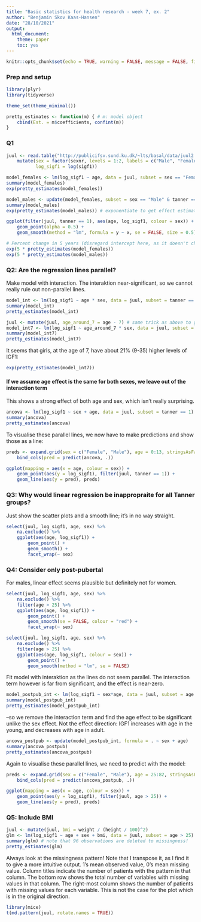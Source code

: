 ```yaml
---
title: "Basic statistics for health research - week 7, ex. 2"
author: "Benjamin Skov Kaas-Hansen"
date: "28/10/2021"
output: 
  html_document: 
    theme: paper
    toc: yes
---
```


```r
knitr::opts_chunk$set(echo = TRUE, warning = FALSE, message = FALSE, fig.align = "center")
```

### Prep and setup
```r
library(plyr)
library(tidyverse)

theme_set(theme_minimal())

pretty_estimates <- function(m) { # m: model object
	cbind(Est. = m$coefficients, confint(m))
}
```

### Q1
```r
juul <- read.table("http://publicifsv.sund.ku.dk/~lts/basal/data/juul2.txt", header = TRUE, na = ".") %>% 
	mutate(sex = factor(sexnr, levels = 1:2, labels = c("Male", "Female")),
		   log_sigf1 = log(sigf1))

model_females <- lm(log_sigf1 ~ age, data = juul, subset = sex == "Female" & tanner == 1)
summary(model_females)
exp(pretty_estimates(model_females))

model_males <- update(model_females, subset = sex == "Male" & tanner == 1)
summary(model_males)
exp(pretty_estimates(model_males)) # exponentiate to get effect estimate (fraction change)

ggplot(filter(juul, tanner == 1), aes(age, log_sigf1, colour = sex)) +
	geom_point(alpha = 0.5) +
	geom_smooth(method = "lm", formula = y ~ x, se = FALSE, size = 0.5)

# Percent change in 5 years (disregard intercept here, as it doesn't change over time)
exp(5 * pretty_estimates(model_females))
exp(5 * pretty_estimates(model_males))
```

### Q2: Are the regression lines parallel?
Make model with interaction. The interaktion near-significant, so we cannot really rule out non-parallel lines. 
```r
model_int <- lm(log_sigf1 ~ age * sex, data = juul, subset = tanner == 1)
summary(model_int)
pretty_estimates(model_int)

juul <- mutate(juul, age_around_7 = age - 7) # same trick as above to get differences directly
model_int7 <- lm(log_sigf1 ~ age_around_7 * sex, data = juul, subset = tanner == 1)
summary(model_int7)
pretty_estimates(model_int7)
```

It seems that girls, at the age of 7, have about 21% (9-35) higher levels of IGF1: 
```r
exp(pretty_estimates(model_int7))
```

#### If we assume age effect is the same for both sexes, we leave out of the interaction term
This shows a strong effect of both age and sex, which isn't really surprising.
```r
ancova <- lm(log_sigf1 ~ sex + age, data = juul, subset = tanner == 1)
summary(ancova)
pretty_estimates(ancova)
```

To visualise these parallel lines, we now have to make predictions and show those as a line:
```r
preds <- expand.grid(sex = c("Female", "Male"), age = 0:13, stringsAsFactors = FALSE) %>% 
	bind_cols(pred = predict(ancova, .))

ggplot(mapping = aes(x = age, colour = sex)) +
	geom_point(aes(y = log_sigf1), filter(juul, tanner == 1)) +
	geom_line(aes(y = pred), preds)
```

### Q3: Why would linear regression be inappropraite for all Tanner groups?
Just show the scatter plots and a smooth line; it's in no way straight.
```r
select(juul, log_sigf1, age, sex) %>% 
	na.exclude() %>% 
	ggplot(aes(age, log_sigf1)) +
		geom_point() +
		geom_smooth() +
		facet_wrap(~ sex)
```

### Q4: Consider only post-pubertal
For males, linear effect seems plausible but definitely not for women.
```r
select(juul, log_sigf1, age, sex) %>% 
	na.exclude() %>% 
	filter(age > 25) %>% 
	ggplot(aes(age, log_sigf1)) +
		geom_point() +
		geom_smooth(se = FALSE, colour = "red") +
		facet_wrap(~ sex)

select(juul, log_sigf1, age, sex) %>% 
	na.exclude() %>% 
	filter(age > 25) %>% 
	ggplot(aes(age, log_sigf1, colour = sex)) +
		geom_point() +
		geom_smooth(method = "lm", se = FALSE)
```

Fit model with interaktion as the lines do not seem parallel. The interaction term however is far from significant, and the effect is near-zero.
```r
model_postpub_int <- lm(log_sigf1 ~ sex*age, data = juul, subset = age > 25)
summary(model_postpub_int)
pretty_estimates(model_postpub_int)
```

--so we remove the interaction term and find the age effect to be significant unlike the sex effect. Not the effect direction: IGF1 increases with age in the young, and decreases with age in adult.

```r
ancova_postpub <- update(model_postpub_int, formula = . ~ sex + age)
summary(ancova_postpub)
pretty_estimates(ancova_postpub)
```

Again to visualise these parallel lines, we need to predict with the model:
```r
preds <- expand.grid(sex = c("Female", "Male"), age = 25:82, stringsAsFactors = FALSE) %>% 
	bind_cols(pred = predict(ancova_postpub, .))

ggplot(mapping = aes(x = age, colour = sex)) +
	geom_point(aes(y = log_sigf1), filter(juul, age > 25)) +
	geom_line(aes(y = pred), preds)
```

### Q5: Include BMI
```r
juul <- mutate(juul, bmi = weight / (height / 100)^2)
glm <- lm(log_sigf1 ~ age + sex + bmi, data = juul, subset = age > 25)
summary(glm) # note that 96 observations are deleted to missingness!
pretty_estimates(glm)
```

Always look at the missingness pattern! Note that I transpose it, as I find it to give a more intuitive output. 1’s mean observed value, 0’s mean missing value. Column titles indicate the number of patients with the pattern in that column. The bottom row shows the total number of variables with missing values in that column. The right-most column shows the number of patients with missing values for each variable. This is not the case for the plot which is in the original direction. 
```r
library(mice)
t(md.pattern(juul, rotate.names = TRUE))
```

